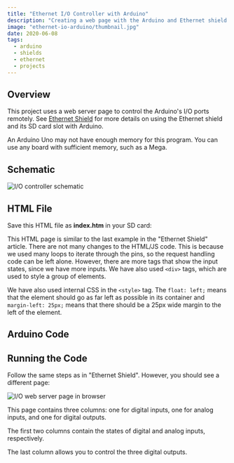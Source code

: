 ```yaml
---
title: "Ethernet I/O Controller with Arduino"
description: "Creating a web page with the Arduino and Ethernet shield to control I/O pins"
image: "ethernet-io-arduino/thumbnail.jpg"
date: 2020-06-08
tags:
  - arduino
  - shields
  - ethernet
  - projects
---
```



## Overview

This project uses a web server page to control the Arduino's I/O ports remotely. See [Ethernet Shield](/articles/ethernet-shield) for more details on using the Ethernet shield and its SD card slot with Arduino.

<Alert>
  An Arduino Uno may not have enough memory for this program. You can use any board with sufficient memory, such as a Mega.
</Alert>

## Schematic

![I/O controller schematic](@img/ethernet-io-arduino/schematic.png)

## HTML File

Save this HTML file as **index.htm** in your SD card:

<CodeFile src="code/ethernet-io-arduino/index.html" />

This HTML page is similar to the last example in the "Ethernet Shield" article. There are not many changes to the HTML/JS code. This is because we used many loops to iterate through the pins, so the request handling code can be left alone. However, there are more tags that show the input states, since we have more inputs. We have also used `<div>` tags, which are used to style a group of elements.

We have also used internal CSS in the `<style>` tag. The `float: left;` means that the element should go as far left as possible in its container and `margin-left: 25px;` means that there should be a 25px wide margin to the left of the element.

## Arduino Code

<CodeFile src="code/ethernet-io-arduino/WebServerAjaxIO.ino" />

## Running the Code

Follow the same steps as in "Ethernet Shield". However, you should see a different page:

![I/O web server page in browser](@img/ethernet-io-arduino/server.png)

This page contains three columns: one for digital inputs, one for analog inputs, and one for digital outputs.

The first two columns contain the states of digital and analog inputs, respectively.

The last column allows you to control the three digital outputs.
